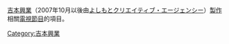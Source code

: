[[吉本興業|吉本興業]]（2007年10月以後由[[よしもとクリエイティブ・エージェンシー|よしもとクリエイティブ・エージェンシー]]）[[製作|製作]]相關[[電視節目|電視節目]]的項目。

[[Category:吉本興業|Category:吉本興業]]